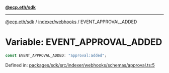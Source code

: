 [**@ecp.eth/sdk**](../../../index.mdx)

***

[@ecp.eth/sdk](/sdk-reference/index.mdx) / [indexer/webhooks](/sdk-reference/indexer/webhooks/index.mdx) / EVENT\_APPROVAL\_ADDED

# Variable: EVENT\_APPROVAL\_ADDED

```ts
const EVENT_APPROVAL_ADDED: "approval:added";
```

Defined in: [packages/sdk/src/indexer/webhooks/schemas/approval.ts:5](https://github.com/ecp-eth/comments-monorepo/blob/main/packages/sdk/src/indexer/webhooks/schemas/approval.ts#L5)
